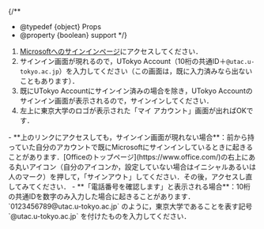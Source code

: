 
{/**
  * @typedef {object} Props
  * @property {boolean} support
  */}

1. [Microsoftへのサインインページ](https://myaccount.microsoft.com/)にアクセスしてください．
1. サインイン画面が現れるので，UTokyo Account（10桁の共通ID＋`@utac.u-tokyo.ac.jp`）を入力してください（この画面は，既に入力済みなら出ないこともあります）．
1. 既にUTokyo Accountにサインイン済みの場合を除き，UTokyo Accountのサインイン画面が表示されるので，サインインしてください．
1. 左上に東京大学のロゴが表示された「マイ アカウント」画面が出ればOKです．

<Help lang="ja" support={props.support}>
  - **上のリンクにアクセスしても，サインイン画面が現れない場合**：前から持っていた自分のアカウントで既にMicrosoftにサインインしているときに起きることがあります．[Officeのトップページ](https://www.office.com/)の右上にある丸いアイコン（自分のアイコンか，設定していない場合はイニシャルあるいは人のマーク）を押して，「サインアウト」してください．その後，アクセスし直してみてください．
  - **「電話番号を確認します」と表示される場合**：10桁の共通IDを数字のみ入力した場合に起きることがあります． `0123456789@utac.u-tokyo.ac.jp` のように，東京大学であることを表す記号 `@utac.u-tokyo.ac.jp` を付けたものを入力してください．
</Help>
